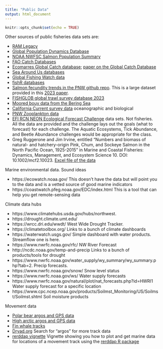 ```yaml
---
title: "Public Data"
output: html_document
---
```


```r
knitr::opts_chunk$set(echo = TRUE)
```

Other sources of public fisheries data sets are:

* [RAM Legacy](https://www.ramlegacy.org/)
* [Global Population Dynamics Database](http://www3.imperial.ac.uk/cpb/databases/gpdd)
* [NOAA NWFSC Salmon Population Summary](https://www.webapps.nwfsc.noaa.gov/apex/f?p=261:home:0)
* [FAO Catch Databases](http://www.fao.org/fishery/statistics/collections/en)
* [Ecomarres Global Catch database](https://ecomarres.com/?page_id=945); [paper on the Global Catch Database](https://www.nature.com/articles/sdata201739#Sec16)
* [Sea Around Us databases](http://www.seaaroundus.org/)
* [Global Fishing Watch data](https://globalfishingwatch.org/datasets-and-code/)
* [fishR databases](http://derekogle.com/fishR/data/CompleteList)
* [Salmon fecundity trends in the PNW github repo](https://github.com/michaelmalick/chinook-fecundity-trends/tree/main/data). This is a large dataset provided in this [2023 paper](https://onlinelibrary.wiley.com/doi/10.1111/faf.12738). 
* [FISHGLOB global trawl survey database 2023](https://pinsky.marine.rutgers.edu/fishglob-bottom-trawl-database-pre-print/)
* [Moored bouy data from the Bering Sea](https://www.ecofoci.noaa.gov/)
* [California Current survey data](https://calcofi.org/) oceanographic and biological
* [PNW Zooplankton data](https://esajournals.onlinelibrary.wiley.com/doi/full/10.1002/ecs2.3040)
* [EFI RCN NEON Ecological Forecast Challenge](The https://ecoforecast.org/efi-rcn-forecast-challenges/) data sets. Not fisheries. All the data are provided and the challenge lays out the goals (what to forecast) for each challenge. The Aquatic Ecosystems, Tick Abundance, and Beetle Abundance challenges would be appropriate for the class.
* Greg Ruggerone and Jim Irvine, entitled "Numbers and biomass of natural- and hatchery-origin Pink, Chum, and Sockeye Salmon in the North Pacific Ocean, 1925-2015" in Marine and Coastal Fisheries: Dynamics, Management, and Ecosystem Science 10. DOI: 10.1002/mcf2.10023. [Excel file of the data](https://afspubs.onlinelibrary.wiley.com/action/downloadSupplement?doi=10.1002%2Fmcf2.10023&file=mcf210023-sup-0001-TableS1-S24.xlsx)


Marine environmental data. Sound ideas

* https://ecowatch.noaa.gov/ This doesn't have the data but will point you to the data and is a vetted source of good marine indicators
* https://coastwatch.pfeg.noaa.gov/EDC/index.html This is a tool that can help you get remote-sensing data

Climate data hubs

* https://www.climatehubs.usda.gov/hubs/northwest. 
* https://drought.climate.umt.edu/ 
* https://wrcc.dri.edu/wwdt/ West Wide Drought Tracker.
* https://climatetoolbox.org/ Links to a bunch of climate dashboards
* https://waterwatch.usgs.gov/ Simple dashboard with water products. Streamflow one is here.
* https://www.nwrfc.noaa.gov/rfc/ NW River Forecast
* http://ncdc.noaa.gov/temp-and-precip Links to a bunch of products/tools for drought
* https://www.nwrfc.noaa.gov/water_supply/wy_summary/wy_summary.php?tab=2.  Precip forecasts.
* https://www.nwrfc.noaa.gov/snow/ Snow level status
* https://www.nwrfc.noaa.gov/ws/ Water supply forecasts
* https://www.nwrfc.noaa.gov/natural/plot/nat_forecasts.php?id=HWRI1 Water supply forecast for a specific location
* https://www.cpc.ncep.noaa.gov/products/Soilmst_Monitoring/US/Soilmst/Soilmst.shtml Soil moisture products

Movement data

* [Polar bear argos and GPS data](https://datadryad.org/stash/dataset/doi:10.5061/dryad.4qrfj6q96)
* [High arctic argos and GPS data](https://datadryad.org/stash/dataset/doi:10.5061/dryad.bt72k)
* [Fin whale tracks](https://datadryad.org/stash/dataset/doi:10.5061%2Fdryad.4qrfj6qcg)
* [Dryad.org](https://datadryad.org) Search for "argos" for more track data
* [rerddap vignette](https://cran.r-project.org/web/packages/rerddapXtracto/vignettes/UsingrerddapXtracto.html) Vignette showing you how to plot and get marine data for locations of a movement track using the [rerddap R package](https://docs.ropensci.org/rerddap/)




